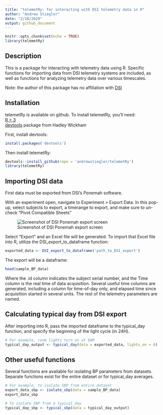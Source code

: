 ```yaml
---
title: "telemetRy: for interacting with DSI telemetry data in R"
author: "Andrew Stiegler"
date: "2/28/2020"
output: github_document
---
```


```r
knitr::opts_chunk$set(echo = TRUE)
library(telemetRy)
```

## Description
This is a package for interacting with telemetry data using R. Specific 
functions for importing data from DSI telemetry systems are included, as well 
as functions for analyzing telemetry data over various timescales.

Note: the author of this package has no affiliation with 
[DSI](https://www.datasci.com)

## Installation
telemetRy is available on github. To install telemetRy, you'll need:    
[R > 3](https://www.r-project.org "R > 3.4")  
[devtools](https://github.com/r-lib/devtoolsdevtools "devtools") package from 
Hadley Wickham    
  
First, install devtools:
```r
install.packages('devtools')
```
Then install telemetRy:
```r
devtools::install_github(repo = 'andrewstiegler/telemetRy')
library(telemetRy)
```

## Importing DSI data
First data must be exported from DSI's Ponemah software. 

With an experiment open, navigate to Experiment > Export Data. In this pop-up, 
select subjects to export, a timerange to export, and make sure to un-check 
"Pivot Compatible Sheets"

![Screenshot of DSI Ponemah export screen](images/ponemah_export_pivot.png)



Select "Export" and an Excel file will be generated. To import that Excel file 
into R, utilize the DSI_export_to_dataframe function:
```r
exported_data <- DSI_export_to_dataframe('path_to_DSI_export')
```

The export will be a dataframe:
```r
head(sample_BP_data)
```
Where the .id column indicates the subject serial number, and the Time column 
is the real time of data acquisition. Several useful time columns are generated, 
including a column for time-of-day only, and elapsed time since acquisition 
started in several units. The rest of the telemetry parameters are named.


## Calculating typical day from DSI export
After importing into R, pass the imported dataframe to the typical_day function, 
and specify the beginning of the light cycle (in 24H). 
```r
# For example, room lights turn on at 6AM
typical_day_output <- typical_day(data = exported_data, lights_on = 6)
```

## Other useful functions
Several functions are available for isolating BP parameters from datasets. 
Separate functions exist for the entire dataset or for typical_day averages. 
```r
# For example, to isolate SBP from entire dataset
export_data_sbp <- isolate_sbp(data = sample_BP_data)
export_data_sbp
```

```r
# To isolate SBP from a typical_day
typical_day_sbp <- typical_sbp(data = typical_day_output)
```

